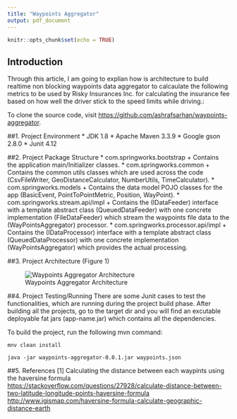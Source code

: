 ```yaml
---
title: "Waypoints Aggregator"
output: pdf_document
---
```


```r
knitr::opts_chunk$set(echo = TRUE)
```

## Introduction

Through this article, I am going to explian how is architecture to build realtime non blocking waypoints data aggregator to calcaulate the following metrics to be used by Risky Insurances Inc. for calculating the insurance fee based on how well the driver stick to the speed limits while driving.:


To clone the source code, visit <https://github.com/ashrafsarhan/waypoints-aggregator>.

##1. Project Environment
* JDK 1.8
* Apache Maven 3.3.9
* Google gson 2.8.0
* Junit 4.12

##2. Project Package Structure
* com.springworks.bootstrap
    + Contains the application main/Initializer classes.
* com.springworks.common
    + Contains the common utils classes which are used across the code (CsvFileWriter, GeoDistanceCalculator, NumberUtils, TimeCalculator).
* com.springworks.models
    + Contains the data model POJO classes for the app (BasicEvent, PointToPointMetric, Position, WayPoint).
* com.springworks.stream.api/impl
    + Contains the (IDataFeeder) interface with a template abstract class (QueuedDataFeeder) with one concrete implementation (FileDataFeeder) which stream the waypoints file data to the (WayPointsAggregator) processor.
* com.springworks.processor.api/impl
    + Contains the (IDataProcessor) interface with a template abstract class (QueuedDataProcessor) with one concrete implementation (WayPointsAggregator) which provides the actual processing.
    
##3. Project Architecture (Figure 1)

![Waypoints Aggregator Architecture](waypoints-aggregator.png)

##4. Project Testing/Running
There are some Junit cases to test the functionalities, which are running during the project build phase. After building all the projects, go to the target dir and you will find an excutable deployable fat jars (app-name.jar) which contains all the dependencies.

To build the project, run the following mvn command:

```
mnv clean install

java -jar waypoints-aggregator-0.0.1.jar waypoints.json
```

##5. References
[1] Calculating the distance between each waypints using the haversine formula
<https://stackoverflow.com/questions/27928/calculate-distance-between-two-latitude-longitude-points-haversine-formula>
<http://www.igismap.com/haversine-formula-calculate-geographic-distance-earth>


